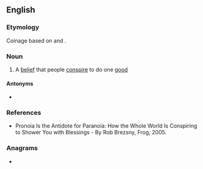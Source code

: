 ==English==

===Etymology===
Coinage based on {{m|en|pro-}} and {{m|en|paranoia}}.

===Noun===
{{wikipedia|pronoia (psychology)}}
{{en-noun|-}}

# {{lb|en|psychology}} A [[belief]] that people [[conspire]] to do one [[good]]

====Antonyms====
* {{l|en|paranoia}}

===References===
* Pronoia Is the Antidote for Paranoia: How the Whole World Is Conspiring to Shower You with Blessings - By Rob Brezsny, Frog, 2005.

===Anagrams===
* {{anagrams|en|pronaoi}}
